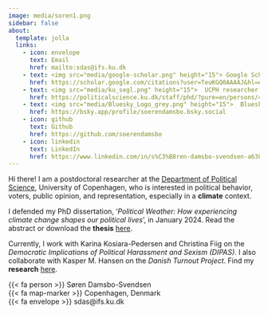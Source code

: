 ```yaml
---
image: media/soren1.png
sidebar: false
about:
  template: jolla
  links:
    - icon: envelope
      text: Email
      href: mailto:sdas@ifs.ku.dk
    - text: <img src="media/google-scholar.png" height="15"> Google Scholar
      href: https://scholar.google.com/citations?user=TeuKGQ0AAAAJ&hl=en&oi=sra
    - text: <img src="media/ku_segl.png" height="15">  UCPH researcher profile
      href: https://politicalscience.ku.dk/staff/phd/?pure=en/persons/457325
    - text: <img src="media/Bluesky_Logo_grey.png" height="15">  Bluesky
      href: https://bsky.app/profile/soerendamsbo.bsky.social
    - icon: github
      text: Github
      href: https://github.com/soerendamsbo
    - icon: linkedin
      text: LinkedIn
      href: https://www.linkedin.com/in/s%C3%B8ren-damsbo-svendsen-a63051170/
---
```


Hi there! I am a postdoctoral researcher at the [Department of Political Science](https://politicalscience.ku.dk/), University of Copenhagen, who is interested in political behavior, voters, public opinion, and representation, especially in a **climate** context. 

I defended my PhD dissertation, '*Political Weather: How experiencing climate change shapes our political lives*', in January 2024. Read the abstract or download the **thesis** [here](https://soerendamsbo.github.io/phd-thesis.html).

Currently, I work with Karina Kosiara-Pedersen and Christina Fiig on the *Democratic Implications of Political Harassment and Sexism (DIPAS)*. I also collaborate with Kasper M. Hansen on the *Danish Turnout Project*. Find my **research** [here](https://soerendamsbo.github.io/research.html).

{{< fa person >}} Søren Damsbo-Svendsen  
{{< fa map-marker >}} Copenhagen, Denmark  
{{< fa envelope >}} sdas@ifs.ku.dk